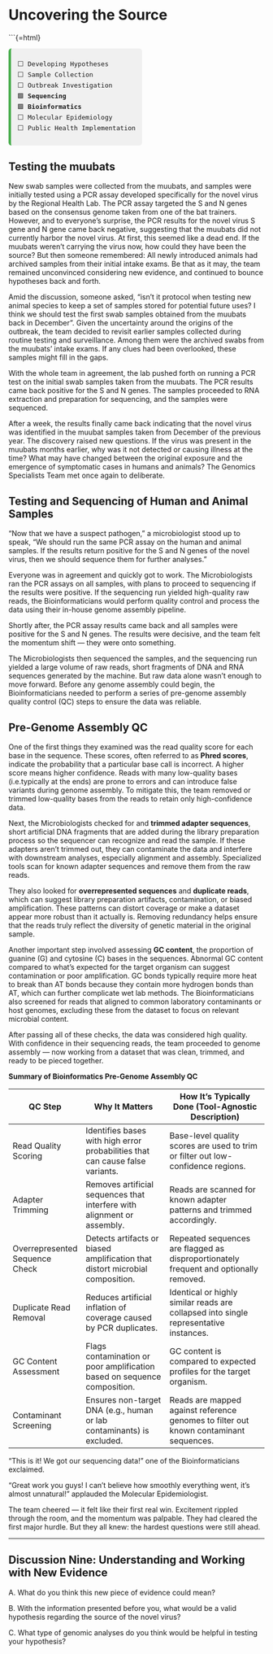 # Uncovering the Source

```{=html}
<div style="font-family:monospace; font-size: 0.9em; background:#f0f0f0; border-left: 5px solid #4CAF50; padding: 0.75em 1em; margin-top: 1em; border-radius: 6px; width: fit-content;">
⬜ Developing Hypotheses<br>
⬜ Sample Collection<br>
⬜ Outbreak Investigation<br>
🟩 <strong>Sequencing</strong><br>
🟩 <Strong> Bioinformatics</strong><br>
⬜ Molecular Epidemiology <br>
⬜ Public Health Implementation
</div>


## Testing the muubats

New swab samples were collected from the muubats, and samples were initially tested using a PCR assay developed specifically for the novel virus by the Regional Health Lab. The PCR assay targeted the S and N genes based on the consensus genome taken from one of the bat trainers. However, and to everyone’s surprise, the PCR results for the novel virus S gene and N gene came back negative, suggesting that the muubats did not currently harbor the novel virus. At first, this seemed like a dead end. If the muubats weren't carrying the virus now, how could they have been the source? But then someone remembered: All newly introduced animals had archived samples from their initial intake exams. Be that as it may, the team remained unconvinced considering new evidence, and continued to bounce hypotheses back and forth. 

Amid the discussion, someone asked, “isn’t it protocol when testing new animal species to keep a set of samples stored for potential future uses? I think we should test the first swab samples obtained from the muubats back in December”. Given the uncertainty around the origins of the outbreak, the team decided to revisit earlier samples collected during routine testing and surveillance. Among them were the archived swabs from the muubats' intake exams. If any clues had been overlooked, these samples might fill in the gaps.

With the whole team in agreement, the lab pushed forth on running a PCR test on the initial swab samples taken from the muubats. The PCR results came back positive for the S and N genes. The samples proceeded to RNA extraction and preparation for sequencing, and the samples were sequenced.

After a week, the results finally came back indicating that the novel virus was identified in the muubat samples taken from December of the previous year. The discovery raised new questions. If the virus was present in the muubats months earlier, why was it not detected or causing illness at the time? What may have changed between the original exposure and the emergence of symptomatic cases in humans and animals? The Genomics Specialists Team met once again to deliberate. 

## Testing and Sequencing of Human and Animal Samples
"Now that we have a suspect pathogen," a microbiologist stood up to speak, "We should run the same PCR assay on the human and animal samples. If the results return positive for the S and N genes of the novel virus, then we should sequence them for further analyses."

Everyone was in agreement and quickly got to work. The Microbiologists ran the PCR assays on all samples, with plans to proceed to sequencing if the results were positive. If the sequencing run yielded high-quality raw reads, the Bioinformaticians would perform quality control and process the data using their in-house genome assembly pipeline.

Shortly after, the PCR assay results came back and all samples were positive for the S and N genes. The results were decisive, and the team felt the momentum shift — they were onto something.

The Microbiologists then sequenced the samples, and the sequencing run yielded a large volume of raw reads, short fragments of DNA and RNA sequences generated by the machine. But raw data alone wasn’t enough to move forward. Before any genome assembly could begin, the Bioinformaticians needed to perform a series of pre-genome assembly quality control (QC) steps to ensure the data was reliable.

## Pre-Genome Assembly QC

One of the first things they examined was the read quality score for each base in the sequence. These scores, often referred to as **Phred scores**, indicate the probability that a particular base call is incorrect. A higher score means higher confidence. Reads with many low-quality bases (i.e.typically at the ends) are prone to errors and can introduce false variants during genome assembly. To mitigate this, the team removed or trimmed low-quality bases from the reads to retain only high-confidence data.

Next, the Microbiologists checked for and **trimmed adapter sequences**, short artificial DNA fragments that are added during the library preparation process so the sequencer can recognize and read the sample. If these adapters aren't trimmed out, they can contaminate the data and interfere with downstream analyses, especially alignment and assembly. Specialized tools scan for known adapter sequences and remove them from the raw reads.

They also looked for **overrepresented sequences** and **duplicate reads**, which can suggest library preparation artifacts, contamination, or biased amplification. These patterns can distort coverage or make a dataset appear more robust than it actually is. Removing redundancy helps ensure that the reads truly reflect the diversity of genetic material in the original sample.

Another important step involved assessing **GC content**, the proportion of guanine (G) and cytosine (C) bases in the sequences. Abnormal GC content compared to what’s expected for the target organism can suggest contamination or poor amplification. GC bonds typically require more heat to break than AT bonds because they contain more hydrogen bonds than AT, which can further complicate wet lab methods. The Bioinformaticians also screened for reads that aligned to common laboratory contaminants or host genomes, excluding these from the dataset to focus on relevant microbial content.

After passing all of these checks, the data was considered high quality. With confidence in their sequencing reads, the team proceeded to genome assembly — now working from a dataset that was clean, trimmed, and ready to be pieced together.

**Summary of Bioinformatics Pre-Genome Assembly QC**

| QC Step                        | Why It Matters                                                                 | How It's Typically Done (Tool-Agnostic Description)                                        |
|-------------------------------|--------------------------------------------------------------------------------|---------------------------------------------------------------------------------------------|
| Read Quality Scoring          | Identifies bases with high error probabilities that can cause false variants.  | Base-level quality scores are used to trim or filter out low-confidence regions.           |
| Adapter Trimming              | Removes artificial sequences that interfere with alignment or assembly.        | Reads are scanned for known adapter patterns and trimmed accordingly.                      |
| Overrepresented Sequence Check| Detects artifacts or biased amplification that distort microbial composition.  | Repeated sequences are flagged as disproportionately frequent and optionally removed.       |
| Duplicate Read Removal        | Reduces artificial inflation of coverage caused by PCR duplicates.             | Identical or highly similar reads are collapsed into single representative instances.       |
| GC Content Assessment         | Flags contamination or poor amplification based on sequence composition.       | GC content is compared to expected profiles for the target organism.                       |
| Contaminant Screening         | Ensures non-target DNA (e.g., human or lab contaminants) is excluded.          | Reads are mapped against reference genomes to filter out known contaminant sequences.       |

“This is it! We got our sequencing data!” one of the Bioinformaticians exclaimed.

"Great work you guys! I can't believe how smoothly everything went, it's almost unnatural!" applauded the Molecular Epidemiologist.

The team cheered — it felt like their first real win. Excitement rippled through the room, and the momentum was palpable. They had cleared the first major hurdle. But they all knew: the hardest questions were still ahead.

---

## Discussion Nine: Understanding and Working with New Evidence

A. What do you think this new piece of evidence could mean? 



B. With the information presented before you, what would be a valid hypothesis regarding the source of the novel virus?



C. What type of genomic analyses do you think would be helpful in testing your hypothesis?
